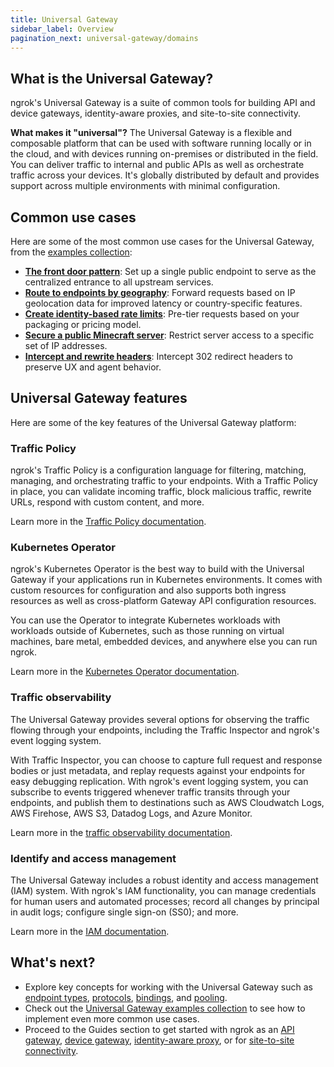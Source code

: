 ```yaml
---
title: Universal Gateway
sidebar_label: Overview
pagination_next: universal-gateway/domains
---
```


## What is the Universal Gateway?

ngrok's Universal Gateway is a suite of common tools for building API and device gateways, identity-aware proxies, and site-to-site connectivity.

**What makes it "universal"?**
The Universal Gateway is a flexible and composable platform that can be used with software running locally or in the cloud, and with devices running on-premises or distributed in the field.
You can deliver traffic to internal and public APIs as well as orchestrate traffic across your devices. 
It's globally distributed by default and provides support across multiple environments with minimal configuration.

## Common use cases

Here are some of the most common use cases for the Universal Gateway, from the [examples collection](/universal-gateway/examples/):

- [**The front door pattern**](/universal-gateway/examples/front-door-pattern/): Set up a single public endpoint to serve as the centralized entrance to all upstream services.
- [**Route to endpoints by geography**](/universal-gateway/examples/route-by-geography/): Forward requests based on IP geolocation data for improved latency or country-specific features.
- [**Create identity-based rate limits**](/universal-gateway/examples/pre-tier-requests/): Pre-tier requests based on your packaging or pricing model.
- [**Secure a public Minecraft server**](/universal-gateway/examples/minecraft/): Restrict server access to a specific set of IP addresses.
- [**Intercept and rewrite headers**](/universal-gateway/examples/rewrite-headers-redirects/): Intercept 302 redirect headers to preserve UX and agent behavior.

## Universal Gateway features

Here are some of the key features of the Universal Gateway platform:

### Traffic Policy

ngrok's Traffic Policy is a configuration language for filtering, matching, managing, and orchestrating traffic to your endpoints.
With a Traffic Policy in place, you can validate incoming traffic, block malicious traffic, rewrite URLs, respond with custom content, and more.

Learn more in the [Traffic Policy documentation](/docs/traffic-policy/).

### Kubernetes Operator

ngrok's Kubernetes Operator is the best way to build with the Universal Gateway if your applications run in Kubernetes environments. 
It comes with custom resources for configuration and also supports both ingress resources as well as cross-platform Gateway API configuration resources.

You can use the Operator to integrate Kubernetes workloads with workloads outside of Kubernetes, such as those running on virtual machines, bare metal, embedded devices, and anywhere else you can run ngrok.

Learn more in the [Kubernetes Operator documentation](/docs/obs/).

### Traffic observability

The Universal Gateway provides several options for observing the traffic flowing through your endpoints, including the Traffic Inspector and ngrok's event logging system.

With Traffic Inspector, you can choose to capture full request and response bodies or just metadata, and replay requests against your endpoints for easy debugging replication.
With ngrok's event logging system, you can subscribe to events triggered whenever traffic transits through your endpoints, and publish them to destinations such as AWS Cloudwatch Logs, AWS Firehose, AWS S3, Datadog Logs, and Azure Monitor.

Learn more in the [traffic observability documentation](/docs/k8s/).

### Identify and access management

The Universal Gateway includes a robust identity and access management (IAM) system. 
With ngrok's IAM functionality, you can manage credentials for human users and automated processes; record all changes by principal in audit logs; configure single sign-on (SS0); and more.

Learn more in the [IAM documentation](/docs/iam/).


## What's next?

- Explore key concepts for working with the Universal Gateway such as [endpoint types](#), [protocols](#), [bindings](#), and [pooling](#).
- Check out the [Universal Gateway examples collection](/docs/universal-gateway/examples/) to see how to implement even more common use cases.
- Proceed to the Guides section to get started with ngrok as an [API gateway](/guides/api-gateway/get-started/), [device gateway](/guides/device-gateway/agent/), [identity-aware proxy](#), or for [site-to-site connectivity](/guides/identity-aware-proxy/securing-with-oauth/).